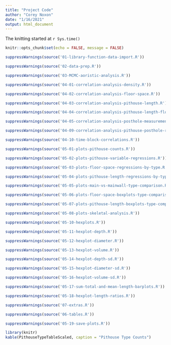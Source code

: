 ```yaml
---
title: "Project Code"
author: "Corey Noxon"
date: "1/16/2021"
output: html_document
---
```


The knitting started at `r Sys.time()`

```r
knitr::opts_chunk$set(echo = FALSE, message = FALSE)
```

```r
suppressWarnings(source('01-library-function-data-import.R'))
```

```r
suppressWarnings(source('02-data-prep.R'))
```

```r
suppressWarnings(source('03-MCMC-aoristic-analysis.R'))
```

```r
suppressWarnings(source('04-01-correlation-analysis-density.R'))
```

```r
suppressWarnings(source('04-02-correlation-analysis-floor-space.R'))
```

```r
suppressWarnings(source('04-03-correlation-analysis-pithouse-length.R'))
```

```r
suppressWarnings(source('04-04-correlation-analysis-pithouse-length-floor-space-by-type.R'))
```

```r
suppressWarnings(source('04-05-correlation-analysis-posthole-measurements.R'))
```

```r
suppressWarnings(source('04-09-correlation-analysis-pithouse-posthole-ratios.R'))
```

```r
suppressWarnings(source('04-10-time-block-correlations.R'))
```

```r
suppressWarnings(source('05-01-plots-pithouse-counts.R'))
```

```r
suppressWarnings(source('05-02-plots-pithouse-variable-regressions.R'))
```

```r
suppressWarnings(source('05-03-plots-floor-space-regressions-by-type.R'))
```

```r
suppressWarnings(source('05-04-plots-pithouse-length-regressions-by-type.R'))
```

```r
suppressWarnings(source('05-05-plots-main-vs-mainwall-type-comparison.R'))
```

```r
suppressWarnings(source('05-06-plots-floor-space-boxplots-type-comparison.R'))
```

```r
suppressWarnings(source('05-07-plots-pithouse-length-boxplots-type-comparison.R'))
```

```r
suppressWarnings(source('05-08-plots-skeletal-analysis.R'))
```

```r
suppressWarnings(source('05-10-hexplots.R'))
```

```r
suppressWarnings(source('05-11-hexplot-depth.R'))
```

```r
suppressWarnings(source('05-12-hexplot-diameter.R'))
```

```r
suppressWarnings(source('05-13-hexplot-volume.R'))
```

```r
suppressWarnings(source('05-14-hexplot-depth-sd.R'))
```

```r
suppressWarnings(source('05-15-hexplot-diameter-sd.R'))
```

```r
suppressWarnings(source('05-16-hexplot-volume-sd.R'))
```

```r
suppressWarnings(source('05-17-sum-total-and-mean-length-barplots.R'))
```

```r
suppressWarnings(source('05-18-hexplot-length-ratios.R'))
```

```r
suppressWarnings(source('07-extras.R'))
```

```r
suppressWarnings(source('06-tables.R'))
```

```r
suppressWarnings(source('05-19-save-plots.R'))
```

```r
library(knitr)
kable(PithouseTypeTableScaled, caption = "Pithouse Type Counts")
```
